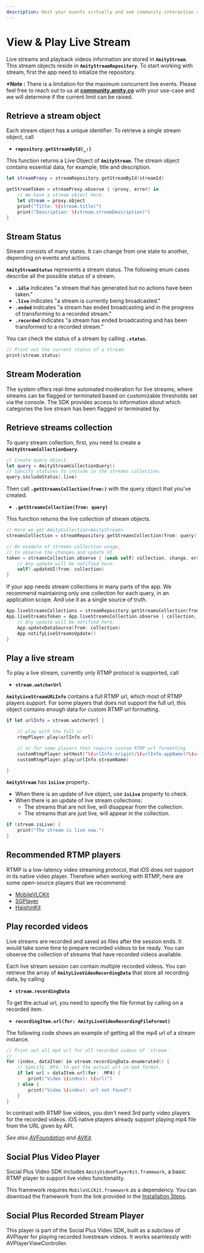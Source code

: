 ```yaml
---
description: Host your events virtually and see community interaction as it happens.
---
```


# View & Play Live Stream

Live streams and playback videos information are stored in **`AmityStream`**. This stream objects reside in **`AmityStreamRepository`**. To start working with stream, first the app need to intialize the repository.


**\*Note :** There is a limitation for the maximum concurrent live events. Please feel free to reach out to us at [**community.amity.co**](https://community.amity.co/) with your use-case and we will determine if the current limit can be raised.

## Retrieve a stream object

Each stream object has a unique identifier. To retrieve a single stream object, call

* **`repository.getStreamById(_:)`**

This function returns a Live Object of **`AmityStream`**. The stream object contains essential data, for example, title and description.

```swift
let streamProxy = streamRepository.getStreamById(streamId)

getStreamToken = streamProxy.observe { (proxy, error) in
	// We have a stream object here.
	let stream = proxy.object
	print("Title: \(stream.title)")
	print("Description: \(stream.streamDescription)")
}
```

## Stream Status

Stream consists of many states. It can change from one state to another, depending on events and actions.

**`AmityStreamStatus`** represents a stream status. The following enum cases describe all the possible status of a stream.

* **`.idle`** indicates "a stream that has generated but no actions have been taken."
* **`.live`** indicates "a stream is currently being broadcasted."
* **`.ended`** indicates "a stream has ended broadcasting and in the progress of transforming to a recorded stream."
* **`.recorded`** indicates "a stream has ended broadcasting and has been transformed to a recorded stream."

You can check the status of a stream by calling **`.status`**.

```swift
// Print out the current status of a stream.
print(stream.status)
```

## Stream Moderation&#x20;

The system offers real-time automated moderation for live streams, where streams can be flagged or terminated based on customizable thresholds set via the console. The SDK provides access to information about which categories the live stream has been flagged or terminated by.


## Retrieve streams collection

To query stream collection, first, you need to create a **`AmityStreamCollectionQuery`**.

```swift
// Create query object.
let query = AmityStreamCollectionQuery()
// Specify statuses to include in the streams collection.
query.includeStatus(.live)
```

Then call **`.getStreamsCollection(from:)`** with the query object that you've created.

* **`.getStreamsCollection(from: query)`**

This function returns the live collection of stream objects.

```swift
// Here we get AmityCollection<AmityStream>
streamsCollection = streamRepository.getStreamsCollection(from: query)

// An example of streams collection usage,
// to observe the changes and update UI.
token = streamsCollection.observe { [weak self] collection, change, error in
	// Any update will be notified here.
	self?.updateUI(from: collection)
}
```

If your app needs stream collections in many parts of the app. We recommend maintaining only one collection for each query, in an application scope. And use it as a single source of truth.

```swift
App.liveStreamsCollections = streamRepository.getStreamsCollection(from: liveStreamQuery)
App.liveStreamsToken = App.liveStreamsCollection.observe { collection, change, error in
	// Any update will be notified here.
	App.updateDataSource(from: collection)
	App.notifyLiveStreamsUpdate()
}
```

## Play a live stream


To play a live stream, currently only RTMP protocol is supported, call&#x20;

* **`stream.watcherUrl`**

**`AmityLiveStreamURLInfo`** contains a full RTMP url, which most of RTMP players support. For some players that does not support the full url, this object contains enough data for custom RTMP url formatting.

```swift
if let urlInfo = stream.watcherUrl {

	// play with the full ur
	rtmpPlayer.play(urlInfo.url)

	// or for some players that require custom RTMP url formatting
	customRtmpPlayer.setHost("\(urlInfo.origin)/\(urlInfo.appName)?\(urlInfo.query)")
	customRtmpPlayer.play(urlInfo.streamName)

}
```

**`AmityStream`** has **`isLive`** propert&#x79;**.**

* When there is an update of live object, use **`isLive`** property to check.
* When there is an update of live stream collections:
  * The streams that are not live, will disappear from the collection.
  * The streams that are just live, will appear in the collection.

```swift
if (stream.isLive) {
	print("The stream is live now.")
}
```

## Recommended RTMP players

RTMP is a low-latency video streaming protocol, that iOS does not support in its native video player. Therefore when working with RTMP, here are some open-source players that we recommend:

* [MobileVLCKit](https://code.videolan.org/videolan/VLCKit)
* [SGPlayer](https://github.com/libobjc/SGPlayer)
* [HaishinKit](https://github.com/shogo4405/HaishinKit.swift)

## Play recorded videos

Live streams are recorded and saved as files after the session ends. It would take some time to prepare recorded videos to be ready. You can observe the collection of streams that have recorded videos available.


Each live stream session can contain multiple recorded videos. You can retrieve the array of **`AmityLiveVideoRecordingData`** that store all recording data, by calling

* **`stream.recordingData`**

To get the actual url, you need to specify the file format by calling on a recorded item.

* **`recordingItem.url(for: AmityLiveVideoRecordingFileFormat)`**

The following code shows an example of getting all the mp4 url of a stream instance.

```swift
// Print out all mp4 url for all recorded videos of `stream`.
//
for (index, dataItem) in stream.recordingData.enumerated() {
	// Specify .MP4, to get the actual url in mp4 format.
	if let url = dataItem.url(for: .MP4) {
		print("Video \(index): \(url)")
	} else {
		print("Video \(index): url not found")
	}
}
```

In contrast with RTMP live videos, you don't need 3rd party video players for the recorded videos. iOS native players already support playing mp4 file from the URL given by API.

_See also_ [_AVFoundation_](https://developer.apple.com/documentation/avfoundation) _and_ [_AVKit_](https://developer.apple.com/documentation/avkit/)_._


## Social Plus Video Player <a href="#ios-upstra-video-player" id="ios-upstra-video-player"></a>

Social Plus Video SDK includes `AmityVideoPlayerKit.framework`, a basic RTMP player to support live video functionality.

This framework requires `MobileVLCKit.framework` as a dependency. You can download the framework from the link provided in the [Installation Steps](https://docs.amity.co/installation-and-authentication/install-ios-sdk#additional-steps-for-amity-video).

## Social Plus Recorded Stream Player <a href="#ios-upstra-video-player" id="ios-upstra-video-player"></a>

This player is part of the Social Plus Video SDK, built as a subclass of AVPlayer for playing recorded livestream videos. It works seamlessly with AVPlayerViewController.

